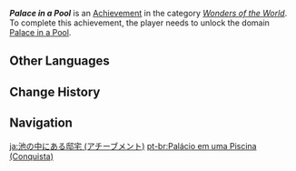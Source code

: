 {{Achievement Infobox
|title        = Palace in a Pool
|id           = 81155
|order id     = 1141
|category     = Wonders of the World
|description  = Unlock "[[Palace in a Pool]]"
|requirements = 
|primogems    = 5
|tracking     = 
|hidden       = 1
|topic        = Domains
|type         = Exploration
}}
'''''Palace in a Pool''''' is an [[Achievement]] in the category ''[[Wonders of the World]]''. To complete this achievement, the player needs to unlock the domain [[Palace in a Pool]].
<!--
==Trivia==

==Video Guides==
{{EVT
|video1   = 
|caption1 = 
}}
-->
==Other Languages==
{{Other Languages|Palace in a Pool}}

==Change History==
{{Change History|2.1}}
<!--
==References==
{{Reflist}}
-->
==Navigation==
{{Achievement Navbox|Wonders of the World|Exploration}}

[[ja:池の中にある邸宅 (アチーブメント)]]
[[pt-br:Palácio em uma Piscina (Conquista)]]